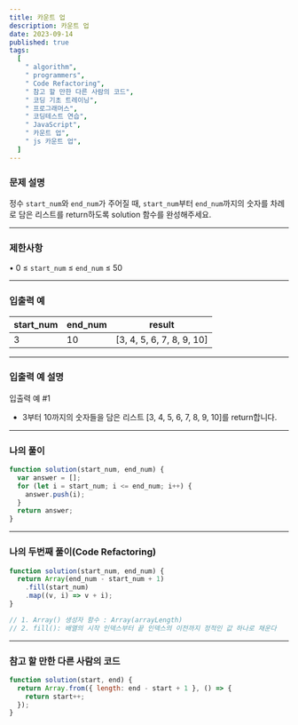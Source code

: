 ```yaml
---
title: 카운트 업
description: 카운트 업
date: 2023-09-14
published: true
tags:
  [
    " algorithm",
    " programmers",
    " Code Refactoring",
    " 참고 할 만한 다른 사람의 코드",
    " 코딩 기초 트레이닝",
    " 프로그래머스",
    " 코딩테스트 연습",
    " JavaScript",
    " 카운트 업",
    " js 카운트 업",
  ]
---
```


### 문제 설명

정수 `start_num`와 `end_num`가 주어질 때, `start_num`부터 `end_num`까지의 숫자를 차례로 담은 리스트를 return하도록 solution 함수를 완성해주세요.

---

### 제한사항

• 0 ≤ `start_num` ≤ `end_num` ≤ 50

---

### 입출력 예

| start_num | end_num | result                    |
| --------- | ------- | ------------------------- |
| 3         | 10      | [3, 4, 5, 6, 7, 8, 9, 10] |

---

### 입출력 예 설명

입출력 예 #1

- 3부터 10까지의 숫자들을 담은 리스트 [3, 4, 5, 6, 7, 8, 9, 10]를 return합니다.

---

### 나의 풀이

```jsx
function solution(start_num, end_num) {
  var answer = [];
  for (let i = start_num; i <= end_num; i++) {
    answer.push(i);
  }
  return answer;
}
```

---

### 나의 두번째 풀이(Code Refactoring)

```jsx
function solution(start_num, end_num) {
  return Array(end_num - start_num + 1)
    .fill(start_num)
    .map((v, i) => v + i);
}

// 1. Array() 생성자 함수 : Array(arrayLength)
// 2. fill(): 배열의 시작 인덱스부터 끝 인덱스의 이전까지 정적인 값 하나로 채운다
```

---

### 참고 할 만한 다른 사람의 코드

```jsx
function solution(start, end) {
  return Array.from({ length: end - start + 1 }, () => {
    return start++;
  });
}
```

